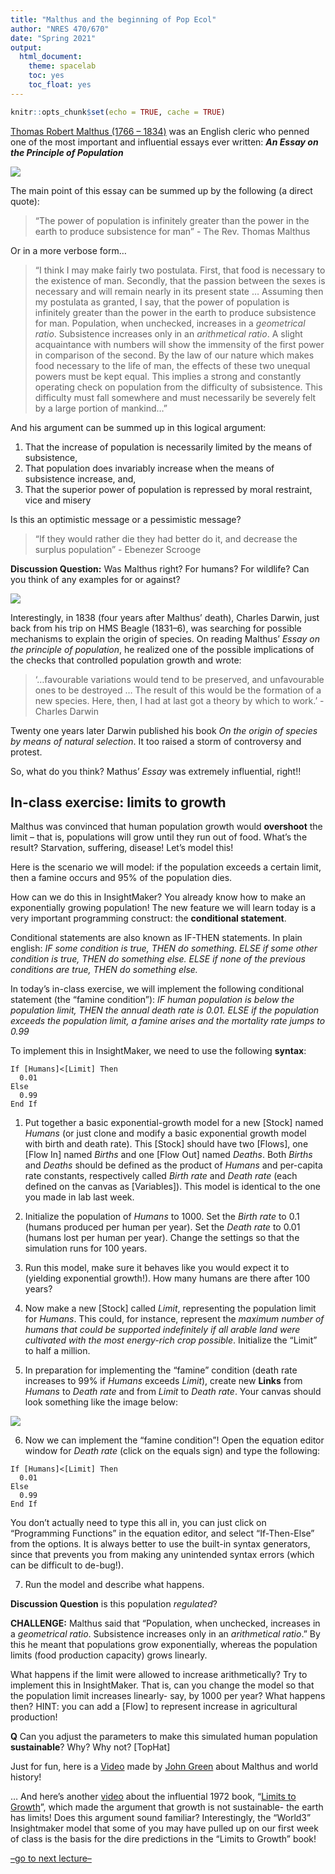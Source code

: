 ```yaml
---
title: "Malthus and the beginning of Pop Ecol"
author: "NRES 470/670"
date: "Spring 2021"
output: 
  html_document: 
    theme: spacelab
    toc: yes
    toc_float: yes
---
```


```r
knitr::opts_chunk$set(echo = TRUE, cache = TRUE)
```

[Thomas Robert Malthus (1766 – 1834)](https://en.wikipedia.org/wiki/Thomas_Robert_Malthus) was an English cleric who penned one of the most important and influential essays ever written: ***An Essay on the Principle of Population***

![](malthus1.jpg)

The main point of this essay can be summed up by the following (a direct quote): 

> "The power of population is infinitely greater than the power in the earth to produce subsistence for man" - The Rev. Thomas Malthus

Or in a more verbose form...

> "I think I may make fairly two postulata. First, that food is necessary to the existence of man. Secondly, that the passion between the sexes is necessary and will remain nearly in its present state ... Assuming then my postulata as granted, I say, that the power of population is infinitely greater than the power in the earth to produce subsistence for man. Population, when unchecked, increases in a *geometrical ratio*. Subsistence increases only in an *arithmetical ratio*. A slight acquaintance with numbers will show the immensity of the first power in comparison of the second. By the law of our nature which makes food necessary to the life of man, the effects of these two unequal powers must be kept equal. This implies a strong and constantly operating check on population from the difficulty of subsistence. This difficulty must fall somewhere and must necessarily be severely felt by a large portion of mankind..."

And his argument can be summed up in this logical argument:

1. That the increase of population is necessarily limited by the means of subsistence,
2. That population does invariably increase when the means of subsistence increase, and,
3. That the superior power of population is repressed by moral restraint, vice and misery

Is this an optimistic message or a pessimistic message?

> "If they would rather die they had better do it, and decrease the surplus population" - Ebenezer Scrooge

**Discussion Question:** Was Malthus right? For humans? For wildlife? Can you think of any examples for or against? 


![](darwin1.jpg)


Interestingly, in 1838 (four years after Malthus’ death), Charles Darwin, just back from his trip on HMS Beagle (1831–6), was searching for possible mechanisms to explain the origin of species. On reading Malthus’ *Essay on the principle of population*, he realized one of the possible implications of the checks that controlled population growth and wrote: 

> '...favourable variations would tend to be preserved, and unfavourable ones to be destroyed ... The result of this would be the formation of a new species. Here, then, I had at last got a theory by which to work.' - Charles Darwin 

Twenty one years later Darwin published his book *On the origin of species by means of natural selection*. It too raised a storm of controversy and protest.

So, what do you think? Mathus' *Essay* was extremely influential, right!!

## In-class exercise: limits to growth

Malthus was convinced that human population growth would **overshoot** the limit -- that is, populations will grow until they run out of food. What's the result? Starvation, suffering, disease! Let's model this! 

Here is the scenario we will model: if the population exceeds a certain limit, then a famine occurs and 95% of the population dies.

How can we do this in InsightMaker? You already know how to make an exponentially growing population! The new feature we will learn today is a very important programming construct: the **conditional statement**.

Conditional statements are also known as IF-THEN statements. In plain english: *IF some condition is true, THEN do something. ELSE if some other condition is true, THEN do something else. ELSE if none of the previous conditions are true, THEN do something else.*

In today's in-class exercise, we will implement the following conditional statement (the "famine condition"): *IF human population is below the population limit, THEN the annual death rate is 0.01. ELSE if the population exceeds the population limit, a famine arises and the mortality rate jumps to 0.99*

To implement this in InsightMaker, we need to use the following **syntax**:

```
If [Humans]<[Limit] Then
  0.01
Else
  0.99
End If
```

1. Put together a basic exponential-growth model for a new [Stock] named *Humans* (or just clone and modify a basic exponential growth model with birth and death rate). This [Stock] should have two [Flows], one [Flow In] named *Births* and one [Flow Out] named *Deaths*. Both *Births* and *Deaths* should be defined as the product of *Humans* and per-capita rate constants, respectively called *Birth rate* and *Death rate* (each defined on the canvas as [Variables]). This model is identical to the one you made in lab last week. 

2. Initialize the population of *Humans* to 1000. Set the *Birth rate* to 0.1 (humans produced per human per year). Set the *Death rate* to 0.01 (humans lost per human per year). Change the settings so that the simulation runs for 100 years.  

3. Run this model, make sure it behaves like you would expect it to (yielding exponential growth!). How many humans are there after 100 years?

4. Now make a new [Stock] called *Limit*, representing the population limit for *Humans*. This could, for instance, represent the *maximum number of humans that could be supported indefinitely if all arable land were cultivated with the most energy-rich crop possible*. Initialize the "Limit" to half a million. 

5. In preparation for implementing the "famine" condition (death rate increases to 99% if *Humans* exceeds *Limit*), create new **Links** from *Humans* to *Death rate* and from *Limit* to *Death rate*. Your canvas should look something like the image below:  

![](IM4.jpg)

6. Now we can implement the "famine condition"! Open the equation editor window for *Death rate* (click on the equals sign) and type the following: 

```
If [Humans]<[Limit] Then
  0.01
Else
  0.99
End If
```
You don't actually need to type this all in, you can just click on "Programming Functions" in the equation editor, and select "If-Then-Else" from the options. It is always better to use the built-in syntax generators, since that prevents you from making any unintended syntax errors (which can be difficult to de-bug!).   

7. Run the model and describe what happens.  

**Discussion Question** is this population *regulated*?   

**CHALLENGE:** Malthus said that "Population, when unchecked, increases in a *geometrical ratio*. Subsistence increases only in an *arithmetical ratio*." By this he meant that populations grow exponentially, whereas the population limits (food production capacity) grows linearly.   

What happens if the limit were allowed to increase arithmetically? Try to implement this in InsightMaker. That is, can you change the model so that the population limit increases linearly- say, by 1000 per year? What happens then? HINT: you can add a [Flow] to represent increase in agricultural production!

**Q** Can you adjust the parameters to make this simulated human population **sustainable**? Why? Why not?  [TopHat]   

Just for fun, here is a [Video](https://www.youtube.com/watch?v=QAkW_i0bDpQ) made by [John Green](https://en.wikipedia.org/wiki/John_Green_(author)) about Malthus and world history!      

... And here's another [video](https://www.youtube.com/watch?v=U7Z6h-U4CmI) about the influential 1972 book, "[Limits to Growth](https://www.amazon.com/Limits-Growth-Donella-H-Meadows/dp/193149858X)", which made the argument that growth is not sustainable- the earth has limits! Does this argument sound familiar? Interestingly, the "World3" Insightmaker model that some of you may have pulled up on our first week of class is the basis for the dire predictions in the "Limits to Growth" book!       

[--go to next lecture--](LECTURE4.html)   






 

































